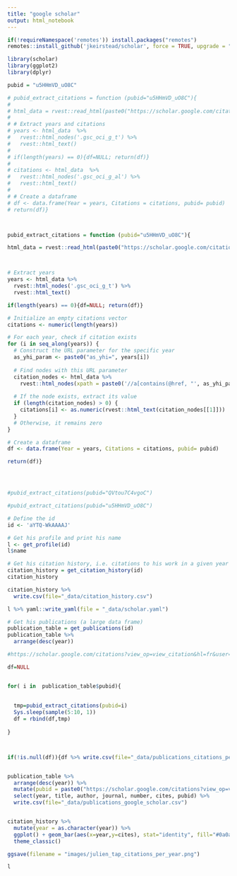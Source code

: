 ```yaml
---
title: "google scholar"
output: html_notebook
---
```


```r
if(!requireNamespace('remotes')) install.packages("remotes")
remotes::install_github('jkeirstead/scholar', force = TRUE, upgrade = "never")


```


```r
library(scholar)
library(ggplot2)
library(dplyr)


```




```r

pubid = "u5HHmVD_uO8C"

# pubid_extract_citations = function (pubid="u5HHmVD_uO8C"){
# 
# html_data = rvest::read_html(paste0("https://scholar.google.com/citations?view_op=view_citation&hl=fr&user=aYTQ-WkAAAAJ&citation_for_view=aYTQ-WkAAAAJ:",pubid))
# 
# # Extract years and citations
# years <- html_data  %>% 
#   rvest::html_nodes('.gsc_oci_g_t') %>% 
#   rvest::html_text()
# 
# if(length(years) == 0){df=NULL; return(df)}
# 
# citations <- html_data  %>% 
#   rvest::html_nodes('.gsc_oci_g_al') %>% 
#   rvest::html_text()
# 
# # Create a dataframe
# df <- data.frame(Year = years, Citations = citations, pubid= pubid)
# return(df)}



pubid_extract_citations = function (pubid="u5HHmVD_uO8C"){

html_data = rvest::read_html(paste0("https://scholar.google.com/citations?view_op=view_citation&hl=fr&user=aYTQ-WkAAAAJ&citation_for_view=aYTQ-WkAAAAJ:",pubid))



# Extract years
years <- html_data %>% 
  rvest::html_nodes('.gsc_oci_g_t') %>% 
  rvest::html_text()

if(length(years) == 0){df=NULL; return(df)}

# Initialize an empty citations vector
citations <- numeric(length(years))

# For each year, check if citation exists
for (i in seq_along(years)) {
  # Construct the URL parameter for the specific year
  as_yhi_param <- paste0("as_yhi=", years[i])
  
  # Find nodes with this URL parameter
  citation_nodes <- html_data %>% 
    rvest::html_nodes(xpath = paste0('//a[contains(@href, "', as_yhi_param, '")]/span[@class="gsc_oci_g_al"]'))
  
  # If the node exists, extract its value
  if (length(citation_nodes) > 0) {
    citations[i] <- as.numeric(rvest::html_text(citation_nodes[[1]]))
  }
  # Otherwise, it remains zero
}

# Create a dataframe
df <- data.frame(Year = years, Citations = citations, pubid= pubid)

return(df)}




#pubid_extract_citations(pubid="QVtou7C4vgoC")

#pubid_extract_citations(pubid="u5HHmVD_uO8C")

```


```r
# Define the id 
id <- 'aYTQ-WkAAAAJ'

# Get his profile and print his name
l <- get_profile(id)
l$name 

# Get his citation history, i.e. citations to his work in a given year 
citation_history = get_citation_history(id)
citation_history

citation_history %>%
  write.csv(file="_data/citation_history.csv")


```



```r
l %>% yaml::write_yaml(file = "_data/scholar.yaml")
```



```r
# Get his publications (a large data frame)
publication_table = get_publications(id)
publication_table %>%
  arrange(desc(year))

#https://scholar.google.com/citations?view_op=view_citation&hl=fr&user=aYTQ-WkAAAAJ&pagesize=80&sortby=pubdate&citation_for_view=aYTQ-WkAAAAJ:

```


```r

df=NULL


for( i in  publication_table$pubid){
  
  
  tmp=pubid_extract_citations(pubid=i)
  Sys.sleep(sample(5:10, 1))
  df = rbind(df,tmp)
  
} 



if(!is.null(df)){df %>% write.csv(file="_data/publications_citations_per_years.csv")}



```



```r

publication_table %>%
  arrange(desc(year)) %>%
  mutate(pubid = paste0("https://scholar.google.com/citations?view_op=view_citation&hl=fr&user=aYTQ-WkAAAAJ&citation_for_view=aYTQ-WkAAAAJ:",pubid)) %>%
  select(year, title, author, journal, number, cites, pubid) %>%
  write.csv(file="_data/publications_google_scholar.csv")



```




```r

citation_history %>%
  mutate(year = as.character(year)) %>%
  ggplot() + geom_bar(aes(x=year,y=cites), stat="identity", fill="#0a0a0a") +
  theme_classic()

ggsave(filename = "images/julien_tap_citations_per_year.png")

```



```r
l
```




